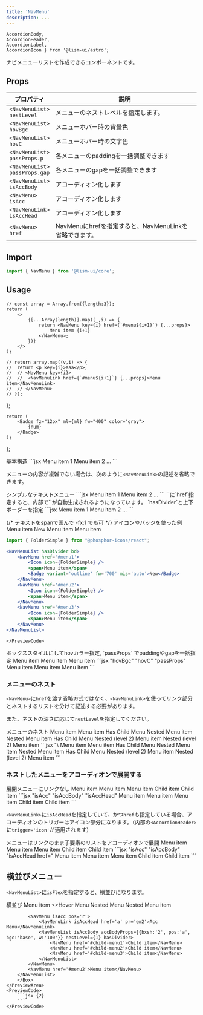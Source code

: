 ```yaml
---
title: 'NavMenu'
description: ...
---
```


	AccordionBody,
	AccordionHeader,
	AccordionLabel,
	AccordionIcon } from '@lism-ui/astro';


ナビメニューリストを作成できるコンポーネントです。

## Props

| プロパティ | 説明 |
|---|---|
| <PropBadge ml='-1px'>`<NavMenuList>`</PropBadge><br/>`nestLevel` | メニューのネストレベルを指定します。 |
| <PropBadge ml='-1px'>`<NavMenuList>`</PropBadge><br/>`hovBgc` | メニューホバー時の背景色 |
| <PropBadge ml='-1px'>`<NavMenuList>`</PropBadge><br/>`hovC` | メニューホバー時の文字色 |
| <PropBadge ml='-1px'>`<NavMenuList>`</PropBadge><br/>`passProps.p` | 各メニューのpaddingを一括調整できます |
| <PropBadge ml='-1px'>`<NavMenuList>`</PropBadge><br/>`passProps.gap` | 各メニューのgapを一括調整できます |
| <PropBadge ml='-1px'>`<NavMenuList>`</PropBadge><br/>`isAccBody` | アコーディオン化します |
| <PropBadge ml='-1px'>`<NavMenu>`</PropBadge><br/>`isAcc` | アコーディオン化します |
| <PropBadge ml='-1px'>`<NavMenuLink>`</PropBadge><br/>`isAccHead` | アコーディオン化します |
| <PropBadge ml='-1px'>`<NavMenu>`</PropBadge><br/>`href` | NavMenuにhrefを指定すると、NavMenuLinkを省略できます。 |



## Import

```js
import { NavMenu } from '@lism-ui/core';
```


## Usage

	// const array = Array.from({length:3});
	return (
		<>
			{[...Array(length)].map((_,i) => {
				return <NavMenu key={i} href={`#menu${i+1}`} {...props}>
					Menu item {i+1}
				</NavMenu>;
			})}
		</>
	);

	// return array.map((v,i) => {
	// 	return <p key={i}>aaa</p>;
	// 	// <NavMenu key={i}>
	// 	// 	<NavMenuLink href={`#menu${i+1}`} {...props}>Menu item</NavMenuLink>
	// 	// </NavMenu> 
	// });
};

	return (
		<Badge fz="12px" ml={ml} fw="400" color="gray">
			{num}
		</Badge>
	);
};

<Preview>
	<PreviewTitle>基本構造</PreviewTitle>
	<PreviewArea p='40'>
		<NavMenuList>
			<Items />
		</NavMenuList>
	</PreviewArea>
	<PreviewCode>
		```jsx
		<NavMenuList>
			<NavMenu>
				<NavMenuLink href='#menu'>Menu item 1</NavMenuLink>
			</NavMenu>
			<NavMenu>
				<NavMenuLink href='#menu'>Menu item 2</NavMenuLink>
			</NavMenu>
			...
		</NavMenuList>
		```
	</PreviewCode>
</Preview>


<Spacer h='10' />

メニューの内容が複雑でない場合は、次のように`<NavMenuLink>`の記述を省略できます。


<Preview>
	<PreviewTitle>シンプルなテキストメニュー</PreviewTitle>
	<PreviewCode>
		```jsx
		<NavMenuList>
			<NavMenu href='#menu'>Menu item 1</NavMenu>
			<NavMenu href='#menu'>Menu item 2</NavMenu>
			...
		</NavMenuList>
		```
	</PreviewCode>
</Preview>

<Alert preset='info' mbs='20'>
`<NavMenu>`に`href`指定すると、内部で`<NavMenuLink>`が自動生成されるようになっています。  
</Alert>

<Spacer h='10' />

<Preview>
	<PreviewTitle>`hasDivider`と上下ボーダーを指定</PreviewTitle>
	<PreviewArea p='40'>
		<NavMenuList hasDivider bd='block'>
			<Items />
		</NavMenuList>
	</PreviewArea>
	<PreviewCode>
		```jsx
		<NavMenuList hasDivider bd='block'>
			<NavMenu href='#menu'>Menu item 1</NavMenu>
			<NavMenu href='#menu'>Menu item 2</NavMenu>
			...
		</NavMenuList>
		```
	</PreviewCode>
</Preview>


{/* テキストをspanで囲んで -fx:1 でも可 */}
<Preview>
	<PreviewTitle>アイコンやバッジを使った例</PreviewTitle>
	<PreviewArea p='40'>
		<NavMenuList hasDivider bd>
			<NavMenu href='#menu1'>
				<Icon icon={FolderSimple} />
				<span>Menu item</span>
				<Badge variant='outline' fw='700' mis='auto'>New</Badge>
			</NavMenu>
			<NavMenu href='#menu2'>
				<Icon icon={FolderSimple} />
				<span>Menu item</span>
			</NavMenu>
			<NavMenu href='#menu3'>
				<Icon icon={FolderSimple} />
				<span>Menu item</span>
			</NavMenu>
		</NavMenuList>
	</PreviewArea>
	<PreviewCode>
```jsx
import { FolderSimple } from "@phosphor-icons/react";

<NavMenuList hasDivider bd>
	<NavMenu href='#menu1'>
		<Icon icon={FolderSimple} />
		<span>Menu item</span>
		<Badge variant='outline' fw='700' mis='auto'>New</Badge>
	</NavMenu>
	<NavMenu href='#menu2'>
		<Icon icon={FolderSimple} />
		<span>Menu item</span>
	</NavMenu>
	<NavMenu href='#menu3'>
		<Icon icon={FolderSimple} />
		<span>Menu item</span>
	</NavMenu>
</NavMenuList>
```
	</PreviewCode>
</Preview>


<Preview>
	<PreviewTitle>ボックススタイルにしてhovカラー指定, `passProps` でpaddingやgapを一括指定</PreviewTitle>
	<PreviewArea p='40'>
		<NavMenuList hasDivider bd hovBgc='black' hovC='white' passProps={{ p:'em8', gap:'em6' }}>
			<NavMenu href='#menu1'>
				<Icon icon={FolderSimple} fz='l' weight='fill' />
				<span>Menu item</span>
			</NavMenu>
			<NavMenu href='#menu2'>
				<Icon icon={FolderSimple} fz='l' weight='fill' />
				<span>Menu item</span>
			</NavMenu>
			<NavMenu href='#menu3'>
				<Icon icon={FolderSimple} fz='l' weight='fill' />
				<span>Menu item</span>
			</NavMenu>
		</NavMenuList>
	</PreviewArea>
	<PreviewCode>
		```jsx "hovBgc" "hovC" "passProps"
		<NavMenuList hasDivider bd hovBgc='black' hovC='white' passProps={{ p:'em8', gap:'em6' }}>
			<NavMenu href='#menu1'>
				<Icon icon={FolderSimple} fz='l' weight='fill' />
				<span>Menu item</span>
			</NavMenu>
			<NavMenu href='#menu2'>
				<Icon icon={FolderSimple} fz='l' weight='fill' />
				<span>Menu item</span>
			</NavMenu>
			<NavMenu href='#menu3'>
				<Icon icon={FolderSimple} fz='l' weight='fill' />
				<span>Menu item</span>
			</NavMenu>
		</NavMenuList>
		```
	</PreviewCode>
</Preview>


### メニューのネスト

`<NavMenu>`に`href`を渡す省略方式ではなく、`<NavMenuLink>`を使ってリンク部分とネストするリストを分けて記述する必要があります。

また、ネストの深さに応じて`nestLevel`を指定してください。

<Preview>
	<PreviewTitle>メニューのネスト</PreviewTitle>
	<PreviewArea p='40'>
		<NavMenuList hasDivider>
			<NavMenu href='#menu1'>Menu item</NavMenu>
			<NavMenu href='#menu2'>Menu item</NavMenu>
			<NavMenu>
				<NavMenuLink href='#menu3'>Has Child Menu</NavMenuLink>
				<NavMenuList hasDivider bd="top" nestLevel={1}>
					<NavMenu href='#child-menu1'>Nested Menu item</NavMenu>
					<NavMenu href='#child-menu2'>Nested Menu item</NavMenu>
					<NavMenu>
						<NavMenuLink href='#child-menu3'>Has Child Menu</NavMenuLink>
						<NavMenuList hasDivider bd="top" nestLevel={2}>
							<NavMenu href='#child-menu4'>Nested (level 2) Menu item</NavMenu>
							<NavMenu href='#child-menu5'>Nested (level 2) Menu item</NavMenu>
						</NavMenuList>
					</NavMenu>
				</NavMenuList>
			</NavMenu>
		</NavMenuList>
	</PreviewArea>
	<PreviewCode>
		```jsx "\<NavMenuList" "nestLevel"
		<NavMenuList hasDivider>
			<NavMenu href='#menu1'>Menu item</NavMenu>
			<NavMenu href='#menu2'>Menu item</NavMenu>
			<NavMenu>
				<NavMenuLink href='#menu3'>Has Child Menu</NavMenuLink>
				<NavMenuList hasDivider bd="top" nestLevel={1}>
					<NavMenu href='#child-menu1'>Nested Menu item</NavMenu>
					<NavMenu href='#child-menu2'>Nested Menu item</NavMenu>
					<NavMenu>
						<NavMenuLink href='#child-menu3'>Has Child Menu</NavMenuLink>
						<NavMenuList hasDivider bd="top" nestLevel={2}>
							<NavMenu href='#child-menu4'>Nested (level 2) Menu item</NavMenu>
							<NavMenu href='#child-menu5'>Nested (level 2) Menu item</NavMenu>
						</NavMenuList>
					</NavMenu>
				</NavMenuList>
			</NavMenu>
		</NavMenuList>
		```
	</PreviewCode>
</Preview>


### ネストしたメニューをアコーディオンで展開する

<Preview>
	<PreviewTitle>展開メニューにリンクなし</PreviewTitle>
	<PreviewArea p='40'>
		<NavMenuList bd='block'>
			<NavMenu href='#menu1'>Menu item</NavMenu>
			<NavMenu href='#menu2'>Menu item</NavMenu>
			<NavMenu isAcc>
				<NavMenuLink isAccHead>Menu item</NavMenuLink>
				<NavMenuList isAccBody nestLevel={1}>
					<NavMenu href='#child-menu1'>Child item</NavMenu>
					<NavMenu href='#child-menu2'>Child item</NavMenu>
				</NavMenuList>
			</NavMenu>
		</NavMenuList>
	</PreviewArea>
	<PreviewCode>
		```jsx "isAcc" "isAccBody" "isAccHead"
		<NavMenuList bd='block'>
			<NavMenu href='#menu1'>Menu item</NavMenu>
			<NavMenu href='#menu2'>Menu item</NavMenu>
			<NavMenu isAcc>
				<NavMenuLink isAccHead>Menu item</NavMenuLink>
				<NavMenuList isAccBody nestLevel={1}>
					<NavMenu href='#child-menu1'>Child item</NavMenu>
					<NavMenu href='#child-menu2'>Child item</NavMenu>
				</NavMenuList>
			</NavMenu>
		</NavMenuList>
		```
	</PreviewCode>
</Preview>


`<NavMenuLink>`に`isAccHead`を指定していて、かつ`href`も指定している場合、アコーディオンのトリガーはアイコン部分になります。（内部の`<AccordionHeader>`に`trigger='icon'`が適用されます）

<Preview>
	<PreviewTitle>メニューはリンクのまま子要素のリストをアコーディオンで展開</PreviewTitle>
	<PreviewArea p='40'>
		<NavMenuList bd='block'>
			<NavMenu href='#menu1'>Menu item</NavMenu>
			<NavMenu href='#menu2'>Menu item</NavMenu>
			<NavMenu isAcc>
				<NavMenuLink isAccHead href='#menu3'>Menu item</NavMenuLink>
				<NavMenuList isAccBody nestLevel={1}>
					<NavMenu href='#child-menu1'>Child item</NavMenu>
					<NavMenu href='#child-menu2'>Child item</NavMenu>
				</NavMenuList>
			</NavMenu>
		</NavMenuList>
	</PreviewArea>
	<PreviewCode>
		```jsx "isAcc" "isAccBody" "isAccHead href="
		<NavMenuList bd='block'>
			<NavMenu href='#menu1'>Menu item</NavMenu>
			<NavMenu href='#menu2'>Menu item</NavMenu>
			<NavMenu isAcc>
				<NavMenuLink isAccHead href='#menu3'>Menu item</NavMenuLink>
				<NavMenuList isAccBody nestLevel={1}>
					<NavMenu href='#child-menu1'>Child item</NavMenu>
					<NavMenu href='#child-menu2'>Child item</NavMenu>
				</NavMenuList>
			</NavMenu>
		</NavMenuList>
		```
	</PreviewCode>
</Preview>


## 横並びメニュー

`<NavMenuList>`に`isFlex`を指定すると、横並びになります。

<Preview>
	<PreviewTitle>横並び</PreviewTitle>
	<PreviewArea p='40'>
		<Box minH="20rem">
		<NavMenuList isFlex hasDivider passProps={{ p: 'em6 em8' }}>
			<NavMenu href='#menu1'>Menu item</NavMenu>
			<NavMenu hov='pass' pos='r'>
				<NavMenuLink href='#menu3'>
					<>Hover Menu</>
					<Icon icon='acc-btn'/>
				</NavMenuLink>
				<NavMenuList hov='get:show' pos='a' t='100%' bgc='base' bxsh='2' bdrs='xs' hasDivider nestLevel={1}>
					<NavMenu href='#child-menu1'>Nested Menu</NavMenu>
					<NavMenu href='#child-menu2'>Nested Menu item</NavMenu>
				</NavMenuList>
			</NavMenu>

			<NavMenu isAcc pos='r'>
				<NavMenuLink isAccHead href='a' pr='em2'>Acc Menu</NavMenuLink>
				<NavMenuList isAccBody accBodyProps={{bxsh:'2', pos:'a', bgc:'base', w:'100'}} nestLevel={1} hasDivider>
					<NavMenu href='#child-menu1'>Child item</NavMenu>
					<NavMenu href='#child-menu2'>Child item</NavMenu>
					<NavMenu href='#child-menu3'>Child item</NavMenu>
				</NavMenuList>
			</NavMenu>
			<NavMenu href='#menu2'>Menu item</NavMenu> 
		</NavMenuList>
		</Box>
	</PreviewArea>
	<PreviewCode>
		```jsx {2}
		```
	</PreviewCode>
</Preview>
